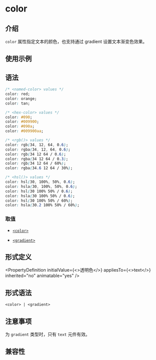 # color

## 介绍

`color` 属性指定文本的颜色，也支持通过 gradient 设置文本渐变色效果。

## 使用示例


<Go
  example="css-api"
  defaultFile="src/color/App.tsx"
  img="https://lf-lynx.tiktok-cdns.com/obj/lynx-artifacts-oss-sg/lynx-website/assets/doc/css/color.jpg"
  defaultEntryFile="dist/color.lynx.bundle"
  entry="src/color"
/>

## 语法

```css
/* <named-color> values */
color: red;
color: orange;
color: tan;

/* <hex-color> values */
color: #090;
color: #009900;
color: #090a;
color: #009900aa;

/* <rgb()> values */
color: rgb(34, 12, 64, 0.6);
color: rgba(34, 12, 64, 0.6);
color: rgb(34 12 64 / 0.6);
color: rgba(34 12 64 / 0.3);
color: rgb(34 12 64 / 60%);
color: rgba(34.6 12 64 / 30%);

/* <hsl()> values */
color: hsl(30, 100%, 50%, 0.6);
color: hsla(30, 100%, 50%, 0.6);
color: hsl(30 100% 50% / 0.6);
color: hsla(30 100% 50% / 0.6);
color: hsl(30 100% 50% / 60%);
color: hsla(30.2 100% 50% / 60%);
```

### 取值

- [`<color>`](/api/css/data-type/color.mdx)

- [`<gradient>`](/api/css/data-type/gradient.mdx)

## 形式定义


<PropertyDefinition
  initialValue={<>透明色</>}
  appliesTo={<>text</>}
  inherited="no"
  animatable="yes"
/>

## 形式语法

```
<color> | <gradient>
```

## 注意事项

为 `gradient` 类型时，只有 `text` 元件有效。

## 兼容性


<LegacyCompatTable metadata="css/properties/color" />
